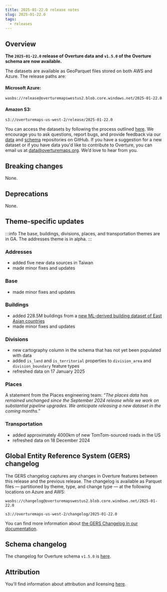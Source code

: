 ```yaml
---
title: 2025-01-22.0 release notes
slug: 2025-01-22.0
tags:
  - releases
---
```


## Overview

**The `2025-01-22.0` release of Overture data and `v1.5.0` of the Overture schema are now available.** 

The datasets are available as GeoParquet files stored on both AWS and Azure. The release paths are:

#### Microsoft Azure:
```
wasbs://release@overturemapswestus2.blob.core.windows.net/2025-01-22.0
```

#### Amazon S3:
```
s3://overturemaps-us-west-2/release/2025-01-22.0
```

<!-- truncate -->

You can access the datasets by following the process outlined [here](/getting-data). We encourage you to ask questions, report bugs, and provide feedback via our [data](https://github.com/OvertureMaps/data) and [schema](https://github.com/OvertureMaps/schema) repositories on GitHub. If you have a suggestion for a new dataset or if you have data you'd like to contribute to Overture, you can email us at data@overturemaps.org. We’d love to hear from you.


## Breaking changes

None. 

## Deprecations

None.

## Theme-specific updates

:::info
The base, buildings, divisions, places, and transportation themes are in GA. The addresses theme is in alpha. 
:::

### Addresses
- added five new data sources in Taiwan
- made minor fixes and updates

### Base
- made minor fixes and updates

### Buildings
- added 228.5M buildings from a [new ML-derived building dataset of East Asian countries](https://zenodo.org/records/8174931)
- made minor fixes and updates

### Divisions
- new cartography column in the schema that has not yet been populated with data
- added `is_land` and `is_territorial` properties to `division_area` and `division_boundary` feature types
- refreshed data on 17 January 2025

### Places
A statement from the Places engineering team: _“The places data has remained unchanged since the September 2024 release while we work on substantial pipeline upgrades. We anticipate releasing a new dataset in the coming months.”_

### Transportation
- added approximately 4000km of new TomTom-sourced roads in the US
- refreshed data on 18 December 2024
  
## Global Entity Reference System (GERS) changelog

The GERS changelog captures any changes in Overture features between this release and the previous release. The changelog is available as Parquet files &mdash; partitioned by theme, type, and change type &mdash; at the following locations on Azure and AWS:

```
wasbs://changelog@overturemapswestus2.blob.core.windows.net/2025-01-22.0
```
```
s3://overturemaps-us-west-2/changelog/2025-01-22.0
```

You can find more information about [the GERS Changelog in our documentation](https://docs.overturemaps.org/gers/changelog/).

## Schema changelog
The changelog for Overture schema `v1.5.0` is [here](https://github.com/OvertureMaps/schema/releases). 

## Attribution  

You'll find information about attribution and licensing [here](/attribution).
